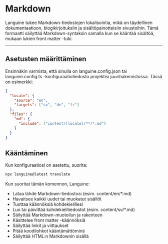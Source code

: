 # Markdown

Languine tukee Markdown-tiedostojen lokalisointia, mikä on täydellinen dokumentaatioon, blogikirjoituksiin ja sisältöpainotteisiin sivustoihin. Tämä formaatti säilyttää Markdown-syntaksin samalla kun se kääntää sisältöä, mukaan lukien front matter -tuki.

---

## Asetusten määrittäminen

Ensinnäkin varmista, että sinulla on languine.config.json tai languine.config.ts -konfiguraatiotiedosto projektisi juurihakemistossa. Tässä on esimerkki:

```json
{
  "locale": {
    "source": "en",
    "targets": ["sv", "de", "fr"]
  },
  "files": {
    "md": {
      "include": ["content/[locale]/**/*.md"]
    }
  }
}
```

## Kääntäminen

Kun konfiguraatiosi on asetettu, suorita:

```bash
npx languine@latest translate
```

Kun suoritat tämän komennon, Languine:

- Lataa lähde Markdown-tiedostosi (esim. content/en/*.md)
- Havaitsee kaikki uudet tai muokatut sisällöt
- Tuottaa käännöksiä kohdekielillesi
- Luo tai päivittää kohdekielitiedostot (esim. content/sv/*.md)
- Säilyttää Markdown-muotoilun ja rakenteen
- Käsittelee front matter -käännöksiä
- Säilyttää linkit ja viittaukset
- Pitää koodilohkot kääntämättöminä
- Säilyttää HTML:n Markdownin sisällä
